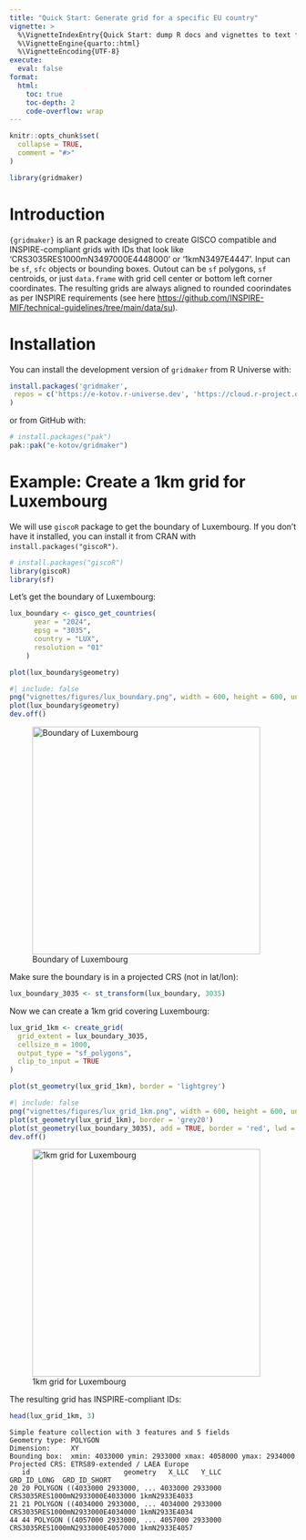 ```yaml
---
title: "Quick Start: Generate grid for a specific EU country"
vignette: >
  %\VignetteIndexEntry{Quick Start: dump R docs and vignettes to text files for LLMs}
  %\VignetteEngine{quarto::html}
  %\VignetteEncoding{UTF-8}
execute:
  eval: false
format:
  html:
    toc: true
    toc-depth: 2
    code-overflow: wrap
---
```


```r
knitr::opts_chunk$set(
  collapse = TRUE,
  comment = "#>"
)
```

```r
library(gridmaker)
```

# Introduction

`{gridmaker}` is an R package designed to create GISCO compatible and INSPIRE-compliant grids with IDs that look like 'CRS3035RES1000mN3497000E4448000' or '1kmN3497E4447'. Input can be `sf`, `sfc` objects or bounding boxes. Outout can be `sf` polygons, `sf` centroids, or just `data.frame` with grid cell center or bottom left corner coordinates. The resulting grids are always aligned to rounded coorindates as per INSPIRE requirements (see here [https://github.com/INSPIRE-MIF/technical-guidelines/tree/main/data/su](https://github.com/INSPIRE-MIF/technical-guidelines/tree/main/data/su)).

# Installation

<!-- 
Install the latest stable release of `gridmaker` from CRAN with:

```r
install.packages("gridmaker")
```
 -->

You can install the development version of `gridmaker` from R Universe with:

```r
install.packages('gridmaker',
 repos = c('https://e-kotov.r-universe.dev', 'https://cloud.r-project.org')
)
```

or from GitHub with:

```r
# install.packages("pak")
pak::pak("e-kotov/gridmaker")
```

# Example: Create a 1km grid for Luxembourg

We will use `giscoR` package to get the boundary of Luxembourg. If you don't have it installed, you can install it from CRAN with `install.packages("giscoR")`.

```r
# install.packages("giscoR")
library(giscoR)
library(sf)
```

Let's get the boundary of Luxembourg:

```r
lux_boundary <- gisco_get_countries(
      year = "2024",
      epsg = "3035",
      country = "LUX",
      resolution = "01"
    )

plot(lux_boundary$geometry)
```


```r
#| include: false
png("vignettes/figures/lux_boundary.png", width = 600, height = 600, units = "px")
plot(lux_boundary$geometry)
dev.off()
```

![Boundary of Luxembourg](figures/lux_boundary.png){width=400px alt="Boundary of Luxembourg"}

Make sure the boundary is in a projected CRS (not in lat/lon):

```r

lux_boundary_3035 <- st_transform(lux_boundary, 3035)
```

Now we can create a 1km grid covering Luxembourg:


```r
lux_grid_1km <- create_grid(
  grid_extent = lux_boundary_3035,
  cellsize_m = 1000,
  output_type = "sf_polygons",
  clip_to_input = TRUE
)
```

```r
plot(st_geometry(lux_grid_1km), border = 'lightgrey')
```


```r
#| include: false
png("vignettes/figures/lux_grid_1km.png", width = 600, height = 600, units = "px")
plot(st_geometry(lux_grid_1km), border = 'grey20')
plot(st_geometry(lux_boundary_3035), add = TRUE, border = 'red', lwd = 2)
dev.off()
```


![1km grid for Luxembourg](figures/lux_grid_1km.png){width=400px alt="1km grid for Luxembourg"}

The resulting grid has INSPIRE-compliant IDs:

```r
head(lux_grid_1km, 3)
```

```
Simple feature collection with 3 features and 5 fields
Geometry type: POLYGON
Dimension:     XY
Bounding box:  xmin: 4033000 ymin: 2933000 xmax: 4058000 ymax: 2934000
Projected CRS: ETRS89-extended / LAEA Europe
   id                       geometry   X_LLC   Y_LLC                     GRD_ID_LONG  GRD_ID_SHORT
20 20 POLYGON ((4033000 2933000, ... 4033000 2933000 CRS3035RES1000mN2933000E4033000 1kmN2933E4033
21 21 POLYGON ((4034000 2933000, ... 4034000 2933000 CRS3035RES1000mN2933000E4034000 1kmN2933E4034
44 44 POLYGON ((4057000 2933000, ... 4057000 2933000 CRS3035RES1000mN2933000E4057000 1kmN2933E4057
```
